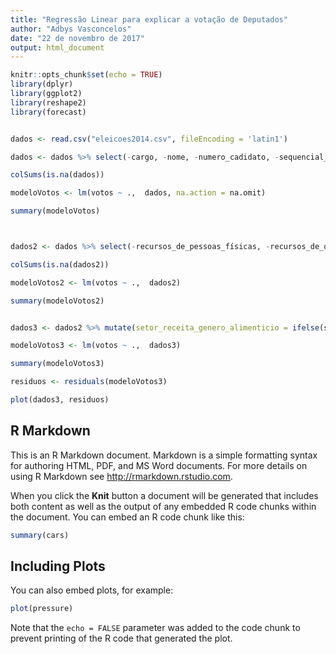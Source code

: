 ```yaml
---
title: "Regressão Linear para explicar a votação de Deputados"
author: "Adbys Vasconcelos"
date: "22 de novembro de 2017"
output: html_document
---
```


```r
knitr::opts_chunk$set(echo = TRUE)
library(dplyr)
library(ggplot2)
library(reshape2)
library(forecast)


dados <- read.csv("eleicoes2014.csv", fileEncoding = 'latin1')

dados <- dados %>% select(-cargo, -nome, -numero_cadidato, -sequencial_candidato)

colSums(is.na(dados))

modeloVotos <- lm(votos ~ .,  dados, na.action = na.omit)

summary(modeloVotos)



dados2 <- dados %>% select(-recursos_de_pessoas_físicas, -recursos_de_outros_candidatos.comites, -recursos_de_pessoas_juridicas, -recursos_de_partidos, -recursos_proprios)

colSums(is.na(dados2))

modeloVotos2 <- lm(votos ~ .,  dados2)

summary(modeloVotos2)


dados3 <- dados2 %>% mutate(setor_receita_genero_alimenticio = ifelse(setor_economico_receita == "Comércio atacadista de produtos alimentícios em geral", TRUE, FALSE)) %>% mutate(masculino = ifelse(sexo == "MASCULINO", TRUE, FALSE)) %>% mutate(estado_relevante = ifelse(UF == "CE" | UF == "BA" | UF == "MA" | UF == "PE" | UF == "PB" | UF == "PA" | UF == "RN" | UF == "RS" | UF == "SC" | UF == "SP", TRUE, FALSE)) %>% mutate(partido_relevante = ifelse(partido == "PEN" | partido == "PHS" | partido == "PMN" | partido == "PRP" | partido == "PRTB" | partido == "PSL" | partido == "PTC" | partido == "SD" | partido == "PV", TRUE, FALSE)) %>% select(-setor_economico_despesa, -setor_economico_receita, -idade, -grau, -sexo, -estado_civil, -UF, -partido)

modeloVotos3 <- lm(votos ~ .,  dados3)

summary(modeloVotos3)

residuos <- residuals(modeloVotos3)

plot(dados3, residuos) 


```

## R Markdown

This is an R Markdown document. Markdown is a simple formatting syntax for authoring HTML, PDF, and MS Word documents. For more details on using R Markdown see <http://rmarkdown.rstudio.com>.

When you click the **Knit** button a document will be generated that includes both content as well as the output of any embedded R code chunks within the document. You can embed an R code chunk like this:

```r
summary(cars)
```

## Including Plots

You can also embed plots, for example:

```r
plot(pressure)
```

Note that the `echo = FALSE` parameter was added to the code chunk to prevent printing of the R code that generated the plot.
